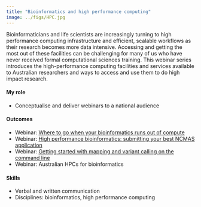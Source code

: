 ```yaml
---
title: "Bioinformatics and high performance computing"
image: ../figs/HPC.jpg
---
```


Bioinformaticians and life scientists are increasingly turning to high performance computing infrastructure and efficient, scalable workflows as their research becomes more data intensive. Accessing and getting the most out of these facilities can be challenging for many of us who have never received formal computational sciences training. This webinar series introduces the high-performance computing facilities and services available to Australian researchers and ways to access and use them to do high impact research. 

#### My role

* Conceptualise and deliver webinars to a national audience 

#### Outcomes

* Webinar: [Where to go when your bioinformatics runs out of compute](https://www.youtube.com/watch?v=hNTbngSc-W0)
* Webinar: [High performance bioinformatics: submitting your best NCMAS application](https://www.youtube.com/watch?v=HeFGjguwS0Y) 
* Webinar: [Getting started with mapping and variant calling on the command line](https://www.youtube.com/watch?v=Q2EceFyizio)
* Webinar: Australian HPCs for bioinformatics 

#### Skills 

* Verbal and written communication 
* Disciplines: bioinformatics, high performance computing   
